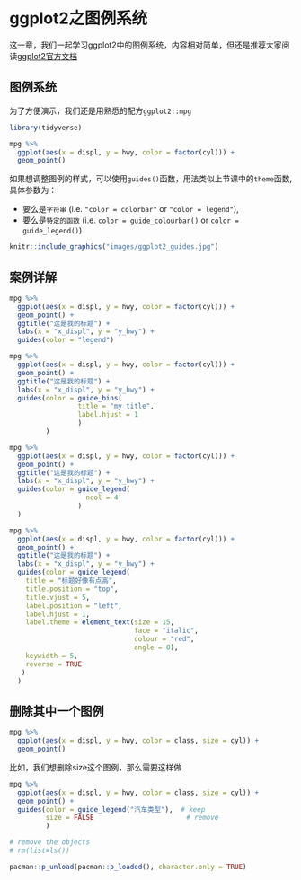 # ggplot2之图例系统 {#ggplot2-guides}

这一章，我们一起学习ggplot2中的图例系统，内容相对简单，但还是推荐大家阅读[ggplot2官方文档](https://cran.r-project.org/web/packages/ggplot2/index.html)


## 图例系统

为了方便演示，我们还是用熟悉的配方`ggplot2::mpg`

```r
library(tidyverse)

mpg %>%
  ggplot(aes(x = displ, y = hwy, color = factor(cyl))) +
  geom_point()  
```

如果想调整图例的样式，可以使用`guides()`函数，用法类似上节课中的`theme`函数, 具体参数为：

- 要么是`字符串` (i.e. `"color = colorbar"` or `"color = legend"`), 
- 要么是`特定的函数` (i.e. `color = guide_colourbar()` or `color = guide_legend()`) 




```r
knitr::include_graphics("images/ggplot2_guides.jpg")
```



## 案例详解
```r
mpg %>%
  ggplot(aes(x = displ, y = hwy, color = factor(cyl))) +
  geom_point() +
  ggtitle("这是我的标题") +
  labs(x = "x_displ", y = "y_hwy") +
  guides(color = "legend")
```


```r
mpg %>%
  ggplot(aes(x = displ, y = hwy, color = factor(cyl))) +
  geom_point() +
  ggtitle("这是我的标题") +
  labs(x = "x_displ", y = "y_hwy") +
  guides(color = guide_bins(
                 title = "my title",
                 label.hjust = 1
                 )
         )
```

```r
mpg %>%
  ggplot(aes(x = displ, y = hwy, color = factor(cyl))) +
  geom_point() +
  ggtitle("这是我的标题") +
  labs(x = "x_displ", y = "y_hwy") +
  guides(color = guide_legend(
                   ncol = 4
                 )
  )
```




```r
mpg %>%
  ggplot(aes(x = displ, y = hwy, color = factor(cyl))) +
  geom_point() +
  ggtitle("这是我的标题") +
  labs(x = "x_displ", y = "y_hwy") +
  guides(color = guide_legend(
    title = "标题好像有点高",
    title.position = "top",
    title.vjust = 5,
    label.position = "left",
    label.hjust = 1,
    label.theme = element_text(size = 15,
                               face = "italic",
                               colour = "red",
                               angle = 0),
    keywidth = 5,
    reverse = TRUE
   )
  )
```


## 删除其中一个图例

```r
mpg %>%
  ggplot(aes(x = displ, y = hwy, color = class, size = cyl)) +
  geom_point()
```

比如，我们想删除size这个图例，那么需要这样做

```r
mpg %>%
  ggplot(aes(x = displ, y = hwy, color = class, size = cyl)) +
  geom_point() +
  guides(color = guide_legend("汽车类型"),  # keep
         size = FALSE                       # remove
         )
```




```r
# remove the objects
# rm(list=ls())
```


```r
pacman::p_unload(pacman::p_loaded(), character.only = TRUE)
```

